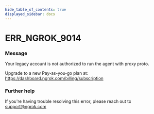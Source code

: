 ```yaml
---
hide_table_of_contents: true
displayed_sidebar: docs
---
```



# ERR_NGROK_9014

### Message

Your legacy account is not authorized to run the agent with proxy proto.

Upgrade to a new Pay-as-you-go plan at: https://dashboard.ngrok.com/billing/subscription

<ErrorDetails error="err_ngrok_9014" />

### Further help

If you're having trouble resolving this error, please reach out to [support@ngrok.com](mailto:support@ngrok.com?subject=Help%20with%20ERR_NGROK_9014)
